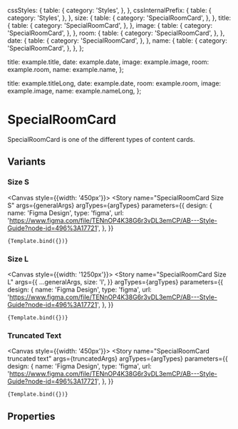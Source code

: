 
<Meta
  title="Components/Structure/Cards/SpecialRoomCard"
  component={SpecialRoomCard}
  decorators={[withDesign]}
/>


  cssStyles: {
    table: {
      category: 'Styles',
    },
  },
  cssInternalPrefix: {
    table: {
      category: 'Styles',
    },
  },
  size: {
    table: {
      category: 'SpecialRoomCard',
    },
  },
  title: {
    table: {
      category: 'SpecialRoomCard',
    },
  },
  image: {
    table: {
      category: 'SpecialRoomCard',
    },
  },
  room: {
    table: {
      category: 'SpecialRoomCard',
    },
  },
  date: {
    table: {
      category: 'SpecialRoomCard',
    },
  },
  name: {
    table: {
      category: 'SpecialRoomCard',
    },
  },
};

  title: example.title,
  date: example.date,
  image: example.image,
  room: example.room,
  name: example.name,
};

  title: example.titleLong,
  date: example.date,
  room: example.room,
  image: example.image,
  name: example.nameLong,
};

# SpecialRoomCard

SpecialRoomCard is one of the different types of content cards.

## Variants

### Size S

<Canvas style={{width: '450px'}}>
  <Story
    name="SpecialRoomCard Size S"
    args={generalArgs}
    argTypes={argTypes}
    parameters={{
      design: {
        name: 'Figma Design',
        type: 'figma',
        url:
          'https://www.figma.com/file/TENnOP4K38G6r3vDL3emCP/AB---Style-Guide?node-id=496%3A17721',
      },
    }}
  >
    {Template.bind({})}
  </Story>
</Canvas>

### Size L

<Canvas style={{width: '1250px'}}>
  <Story
    name="SpecialRoomCard Size L"
    args={{
      ...generalArgs,
      size: 'l',
    }}
    argTypes={argTypes}
    parameters={{
      design: {
        name: 'Figma Design',
        type: 'figma',
        url:
          'https://www.figma.com/file/TENnOP4K38G6r3vDL3emCP/AB---Style-Guide?node-id=496%3A17721',
      },
    }}
  >
    {Template.bind({})}
  </Story>
</Canvas>

### Truncated Text

<Canvas style={{width: '450px'}}>
  <Story
    name="SpecialRoomCard truncated text"
    args={truncatedArgs}
    argTypes={argTypes}
    parameters={{
      design: {
        name: 'Figma Design',
        type: 'figma',
        url:
          'https://www.figma.com/file/TENnOP4K38G6r3vDL3emCP/AB---Style-Guide?node-id=496%3A17721',
      },
    }}
  >
    {Template.bind({})}
  </Story>
</Canvas>

## Properties

<ArgsTable of={SpecialRoomCard} />
